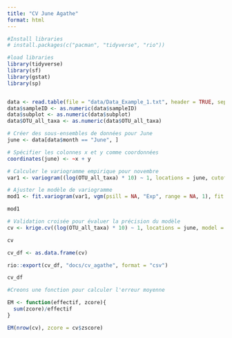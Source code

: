 ```yaml
---
title: "CV June Agathe"
format: html
---
```


```r

#Install libraries
# install.packages(c("pacman", "tidyverse", "rio"))

#load libraries
library(tidyverse)
library(sf)
library(gstat)
library(sp)


data <- read.table(file = "data/Data_Example_1.txt", header = TRUE, sep = "\t")
data$sampleID <- as.numeric(data$sampleID)
data$subplot <- as.numeric(data$subplot)
data$OTU_all_taxa <- as.numeric(data$OTU_all_taxa)

# Créer des sous-ensembles de données pour June
june <- data[data$month == "June", ]

# Spécifier les colonnes x et y comme coordonnées
coordinates(june) <- ~x + y

# Calculer le variogramme empirique pour novembre
var1 <- variogram((log(OTU_all_taxa) * 10) ~ 1, locations = june, cutoff = 8, width = 1)

# Ajuster le modèle de variogramme
mod1 <- fit.variogram(var1, vgm(psill = NA, "Exp", range = NA, 1), fit.sills = TRUE, fit.ranges = TRUE, fit.method = 1)

mod1
```

```r

# Validation croisée pour évaluer la précision du modèle
cv <- krige.cv((log(OTU_all_taxa) * 10) ~ 1, locations = june, model = mod1, nfold = nrow(june)) # cv : Corss validation

cv

cv_df <- as.data.frame(cv)

rio::export(cv_df, "docs/cv_agathe", format = "csv")

cv_df

```

```r
#Creons une fonction pour calculer l'erreur moyenne

EM <- function(effectif, zcore){
  sum(zcore)/effectif
}

EM(nrow(cv), zcore = cv$zscore)

```

